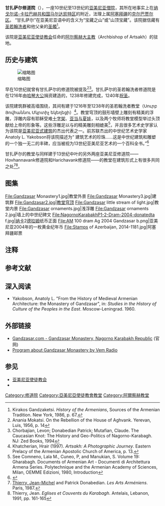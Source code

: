 {{Infobox religious building
|building_name = 甘扎萨尔修道院
|image = 2014 Górski Karabach, Klasztor Gandzasar (14).jpg
|image_size = 300px
|caption =
|location = {{Flag|NKR}}[[马尔达凯特区|马尔达凯特区]]
|map_type = Nagorno-Karabakh Republic
|map_size = 275
|geo =
|latitude = 40.056839
|longitude = 46.531233
|religious_affiliation = [[亚美尼亚使徒教会|亚美尼亚使徒教会]]
|district = 
|consecration_year = 1240年7月20日{{sfn|Mkrtchyan|1989|p=15}}
|status = 正常运作 
|leadership =
|website = {{url|www.gandzasar.com}}
|architect =
|architecture_type = [[僧院|僧院]]、[[教堂|教堂]]
|architecture_style = [[亚美尼亚式建筑|亚美尼亚式建筑]]
|facade_direction=
| groundbreaking        = 1216{{sfn|Mkrtchyan|1989|p=14}}
| year_completed        = 1238{{sfn|Mkrtchyan|1989|p=14}}
|construction_cost=
|capacity=
| length                = 教堂: {{convert|12.3|m|ft}}{{sfn|Mkrtchyan|1989|p=16}}<br>''前廳'': {{convert|11.8|m|ft}}{{sfn|Mkrtchyan|1989|p=18}}
| width                 = 教堂։ {{convert|17.75|m|ft}}{{sfn|Mkrtchyan|1989|p=16}}<br>''前廳'': {{convert|13.25|m|ft}}{{sfn|Mkrtchyan|1989|p=18}}
|width_nave=
|height_max=
|dome_quantity=
|dome_height_outer=
|dome_height_inner=
|dome_dia_outer=
|dome_dia_inner=
|minaret_quantity=
|minaret_height=
|spire_quantity=
|spire_height=
|materials=
}}

'''甘扎萨尔修道院'''（{{Lang-hy|Գանձասարի վանք}}），一座10世纪至13世纪的[[亚美尼亚人|亚美尼亚]][[僧院|僧院]]，其所在地事实上在[[纳戈尔诺-卡拉巴赫共和国|纳戈尔诺-卡拉巴赫共和国]][[马尔达凯特区|马尔达凯特区]]{{le|万克村 (阿尔察赫)|Vank, Karabakh|万克村}}的附近，法理上属[[阿塞拜疆|阿塞拜疆]]的[[克爾巴賈爾區|克尔巴贾尔区]]。 “甘扎萨尔”在亚美尼亚语中的含义为“宝藏之山”或“山顶宝藏”{{NoteTag|“甘扎萨尔”（{{Lang|hy|Գանձասարի}}）是由“[[wiktionary:գանձ|գանձ]]”（宝藏）、“[[wiktionary:-ա-|-ա-]]”（连词符号）和“[[wiktionary:սար|սար]]”（山或山顶）三个音节构成的[[合成词|合成词]]。}}。该院据信藏有[[圣若翰洗者|圣若翰洗者]]和他父亲{{le|撒迦利亚 (祭司)|Zechariah (priest)|撒迦利亚}}的[[圣髑|圣髑]]<ref>Kirakos Gandzaketsi. ''History of the Armenians'', Sources of the Armenian Tradition. New York, 1986, p. 67.</ref>。

该院是[[亚美尼亚使徒教会|亚美尼亚使徒教会]]{{le|埃奇米阿津教廷|Mother See of Holy Etchmiadzin}}任命的[[阿尔察赫大主教|阿尔察赫大主教]]（Archbishop of Artsakh）的驻地。

== 历史与建筑 ==
[[File:Gəncəsər_ümumi.JPG|缩略图]]

早在10世纪就曾有甘扎萨尔的修道院被提及<ref>Anania Mokatsi. On the Rebellion of the House of Aghvank. Yerevan, Luis, 1956, p. 14</ref><ref>Chorbajian, Levon; Donabedian Patrick; Mutafian, Claude. The Caucasian Knot: The History and Geo-Politics of Nagorno-Karabagh. NJ: Zed Books, 1994</ref>。甘扎萨尔的圣若翰洗者修道院是在1216年由[[哈琴公国|哈琴大公]]{{link-ru|哈桑贾拉勒·道拉|Гасан-Джалал Дола}}捐资建造的，1238年修建完成，1240年[[祝圣|祝圣]]。

该院建筑群被高墙围绕，其间有建于1216年至1238年的圣若翰洗者教堂（Սուրբ Յովհաննու Մկրտիչ եկեղեցի）<ref>Khatcherian, Hrair (1997). ''Artsakh: A Photographic Journey''. Eastern Prelacy of the Armenian Apostolic Church of America, p. 13.</ref>。教堂穹顶的鼓形墙壁上雕刻有精美的浮雕，浮雕内容有耶稣受难[[十字架|十字架]]、[[亚当与夏娃|亚当与夏娃]]，以及两个牧师将教堂模型举过头顶献给上帝的形象等。这些浮雕足以与{{le|阿克达玛圣十字主教座堂|Cathedral of the Holy Cross, Aghtamar|阿克达玛大教堂}}的精美雕刻相媲美<ref>See Comneno, Lala M., Cuneo, P, and Manukian, S. Volume 19: Gharabagh. Documents of Armenian Art - Documenti di Architettura Armena Series. Polytechnique and the Armenian Academy of Sciences, Milan, OEMME Edizioni, 1980, Introduction</ref>，并且很多艺术史学家认为该院是[[亚美尼亚式建筑|亚美尼亚式建筑]]的杰出代表之一。前苏联杰出的中世纪艺术史学家Anatoly L. Yakobson将该院描述为“
建筑艺术的珍珠……这是中世纪建筑和雕塑的一个独一无二的丰碑，应当被视为13世纪亚美尼亚艺术的一个百科全书。”<ref>{{Cite book |title=The Medieval Art of Artsakh |last=Hakobyan |first=Hravard H |publisher=Parberakan |year=1990 |ISBN = 5-8079-0195-9 |location=Yerevan, Armenian SSR |page=76}}</ref>

甘扎萨尔的教堂与同样建于13世纪中叶的另外两座亚美尼亚修道院——Hovhannavank修道院和Harichavank修道院——的教堂在建筑形式上有很多共同之处<ref>[[Jean-Michel_Thierry|Thierry, Jean-Michel]] and Patrick Donabedian. ''Les Arts Arméniens''. Paris, 1987.</ref><ref>Thierry, Jean. ''Eglises et Couvents du Karabagh''. Antelais, Lebanon, 1991, pp. 161-165</ref>。

== 图集 ==
<gallery widths=130px heights="170px">
File:Gandzasar Monastery1.jpg|教堂外景
File:Gandzasar Monastery3.jpg|建筑群
File:Gandzasar2.jpg|教堂穹顶
File:Gandzasar little stream of light.jpg|教堂内景
File:Gandzasar ornaments.jpg|浅浮雕
File:Gandzasar ornaments 2.jpg|墙上的中世纪碑文
File:NagornoKarabakhP1-2-Dram-2004-donatedta f.jpg|[[纳卡|纳卡]]2[[纳戈尔诺-卡拉巴赫德拉姆|德拉姆]]纸币正面
File:AM 100 dram Ag 2004 Gandzasar b.png|亚美尼亚2004年的一枚黄金纪年币
File:Stamps of Azerbaijan, 2014-1181.jpg|阿塞拜疆邮票
</gallery>

== 注释 ==
{{NoteFoot}}

== 参考文献 ==
{{Reflist|30em}}

== 深入阅读 ==
* {{ru icon}} Yakobson, Anatoly L. "From the History of Medieval Armenian Architecture: the Monastery of Gandzasar", in: ''Studies in the History of Culture of the Peoples in the East''. Moscow-Leningrad. 1960.

== 外部链接 ==
{{Commons category|Gandzasar}}
* [http://www.gandzasar.com/ Gandzasar.com - Gandzasar Monastery, Nagorno Karabakh Republic] {{Wayback|url=http://www.gandzasar.com/ |date=20210228094634 }} (官网)
* [http://www.vem.am/en/programs/shows/376 Program about Gandzasar Monastery by Vem Radio] {{Wayback|url=http://www.vem.am/en/programs/shows/376 |date=20191107013617 }}

== 参见 ==
{{Portal box|亚美尼亚|基督教|建筑}}
* [[亚美尼亚使徒教会|亚美尼亚使徒教会]]
* {{le|纳戈尔诺-卡拉巴赫文化|Culture of Nagorno-Karabakh}}

[[Category:修道院|Category:修道院]]
[[Category:亞美尼亞使徒教會教堂|Category:亞美尼亞使徒教會教堂]]
[[Category:阿爾察赫教堂|Category:阿爾察赫教堂]]